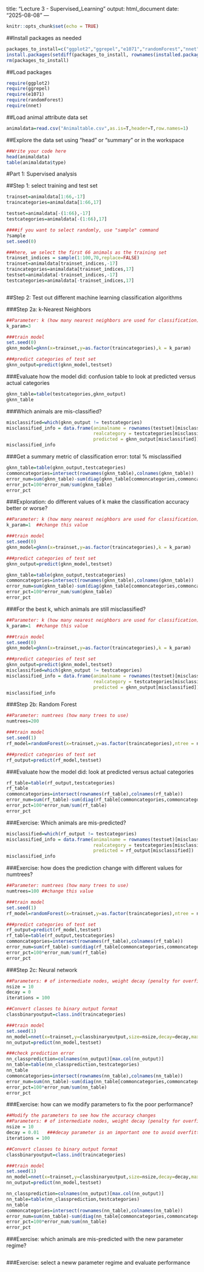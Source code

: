 title: "Lecture 3 - Supervised_Learning"
output: html_document
date: "2025-08-08"
---

```{r setup, include=FALSE}
knitr::opts_chunk$set(echo = TRUE)
```

##Install packages as needed
```{r}
packages_to_install=c("ggplot2","ggrepel","e1071","randomForest","nnet","dendextend")
install.packages(setdiff(packages_to_install, rownames(installed.packages())))
rm(packages_to_install)
```

##Load packages
```{r}
require(ggplot2)
require(ggrepel)
require(e1071)
require(randomForest)
require(nnet)
```

##Load animal attribute data set
```{r}
animaldata=read.csv("Animaltable.csv",as.is=T,header=T,row.names=1)
```

##Explore the data set using "head" or "summary" or in the workspace
```{r}
##Write your code here
head(animaldata)
table(animaldata$type)
```

#Part 1: Supervised analysis

##Step 1: select training and test set
```{r}
trainset=animaldata[1:66,-17]
traincategories=animaldata[1:66,17]

testset=animaldata[-(1:66),-17]
testcategories=animaldata[-(1:66),17]
```

```{r}
####if you want to select randomly, use "sample" command
?sample
set.seed(0)

###here, we select the first 66 animals as the training set
trainset_indices = sample(1:100,70,replace=FALSE)
trainset=animaldata[trainset_indices,-17]
traincategories=animaldata[trainset_indices,17]
testset=animaldata[-trainset_indices,-17]
testcategories=animaldata[-trainset_indices,17]



```

##Step 2: Test out different machine learning classification algorithms

###Step 2a: k-Nearest Neighbors
```{r}
##Parameter: k (how many nearest neighbors are used for classification)
k_param=3

###train model
set.seed(0)
gknn_model=gknn(x=trainset,y=as.factor(traincategories),k = k_param)

###predict categories of test set
gknn_output=predict(gknn_model,testset)

```

###Evaluate how the model did: confusion table to look at predicted versus actual categories
```{r}
gknn_table=table(testcategories,gknn_output)
gknn_table
```

###Which animals are mis-classified? 
```{r}
misclassified=which(gknn_output != testcategories)
misclassified_info = data.frame(animalname = rownames(testset)[misclassified],
                                realcategory = testcategories[misclassified],
                                predicted = gknn_output[misclassified])
misclassified_info
```

###Get a summary metric of classification error: total % misclassified
```{r}
gknn_table=table(gknn_output,testcategories)
commoncategories=intersect(rownames(gknn_table),colnames(gknn_table))
error_num=sum(gknn_table)-sum(diag(gknn_table[commoncategories,commoncategories]))
error_pct=100*error_num/sum(gknn_table)
error_pct
```

###Exploration: do different values of k make the classification accuracy better or worse?
```{r}
##Parameter: k (how many nearest neighbors are used for classification)
k_param=1  ##change this value

###train model
set.seed(0)
gknn_model=gknn(x=trainset,y=as.factor(traincategories),k = k_param)

###predict categories of test set
gknn_output=predict(gknn_model,testset)

gknn_table=table(gknn_output,testcategories)
commoncategories=intersect(rownames(gknn_table),colnames(gknn_table))
error_num=sum(gknn_table)-sum(diag(gknn_table[commoncategories,commoncategories]))
error_pct=100*error_num/sum(gknn_table)
error_pct
```
###For the best k, which animals are still misclassified?
```{r}
##Parameter: k (how many nearest neighbors are used for classification)
k_param=1  ##change this value

###train model
set.seed(0)
gknn_model=gknn(x=trainset,y=as.factor(traincategories),k = k_param)

###predict categories of test set
gknn_output=predict(gknn_model,testset)
misclassified=which(gknn_output != testcategories)
misclassified_info = data.frame(animalname = rownames(testset)[misclassified],
                                realcategory = testcategories[misclassified],
                                predicted = gknn_output[misclassified])
misclassified_info

```


###Step 2b: Random Forest
```{r}
##Parameter: numtrees (how many trees to use)
numtrees=200

###train model
set.seed(1)
rf_model=randomForest(x=trainset,y=as.factor(traincategories),ntree = numtrees)

###predict categories of test set
rf_output=predict(rf_model,testset)

```

###Evaluate how the model did: look at predicted versus actual categories
```{r}
rf_table=table(rf_output,testcategories)
rf_table
commoncategories=intersect(rownames(rf_table),colnames(rf_table))
error_num=sum(rf_table)-sum(diag(rf_table[commoncategories,commoncategories]))
error_pct=100*error_num/sum(rf_table)
error_pct
```

###Exercise: Which animals are mis-predicted?
```{r}
misclassified=which(rf_output != testcategories)
misclassified_info = data.frame(animalname = rownames(testset)[misclassified],
                                realcategory = testcategories[misclassified],
                                predicted = rf_output[misclassified])
misclassified_info
```

###Exercise: how does the prediction change with different values for numtrees?
```{r}
##Parameter: numtrees (how many trees to use)
numtrees=100 ##change this value

###train model
set.seed(1)
rf_model=randomForest(x=trainset,y=as.factor(traincategories),ntree = numtrees)

###predict categories of test set
rf_output=predict(rf_model,testset)
rf_table=table(rf_output,testcategories)
commoncategories=intersect(rownames(rf_table),colnames(rf_table))
error_num=sum(rf_table)-sum(diag(rf_table[commoncategories,commoncategories]))
error_pct=100*error_num/sum(rf_table)
error_pct
```

###Step 2c: Neural network
```{r}
##Parameters: # of intermediate nodes, weight decay (penalty for overfitting), maximum iterations
nsize = 10
decay = 0   
iterations = 100

##Convert classes to binary output format
classbinaryoutput=class.ind(traincategories)

###train model
set.seed(1)
nn_model=nnet(x=trainset,y=classbinaryoutput,size=nsize,decay=decay,maxit=iterations)
nn_output=predict(nn_model,testset)

###check prediction error
nn_classprediction=colnames(nn_output)[max.col(nn_output)]
nn_table=table(nn_classprediction,testcategories)
nn_table
commoncategories=intersect(rownames(nn_table),colnames(nn_table))
error_num=sum(nn_table)-sum(diag(nn_table[commoncategories,commoncategories]))
error_pct=100*error_num/sum(nn_table)
error_pct

```

###Exercise: how can we modify parameters to fix the poor performance?
```{r}
##Modify the parameters to see how the accuracy changes
##Parameters: # of intermediate nodes, weight decay (penalty for overfitting), maximum iterations
nsize = 10  
decay = 0.01   ###decay parameter is an important one to avoid overfitting
iterations = 100

##Convert classes to binary output format
classbinaryoutput=class.ind(traincategories)

###train model
set.seed(1)
nn_model=nnet(x=trainset,y=classbinaryoutput,size=nsize,decay=decay,maxit=iterations)
nn_output=predict(nn_model,testset)

nn_classprediction=colnames(nn_output)[max.col(nn_output)]
nn_table=table(nn_classprediction,testcategories)
nn_table
commoncategories=intersect(rownames(nn_table),colnames(nn_table))
error_num=sum(nn_table)-sum(diag(nn_table[commoncategories,commoncategories]))
error_pct=100*error_num/sum(nn_table)
error_pct
```


###Exercise: which animals are mis-predicted with the new parameter regime?
```{r}

```

###Exercise: select a neww parameter regime and evaluate performance
```{r}

```





